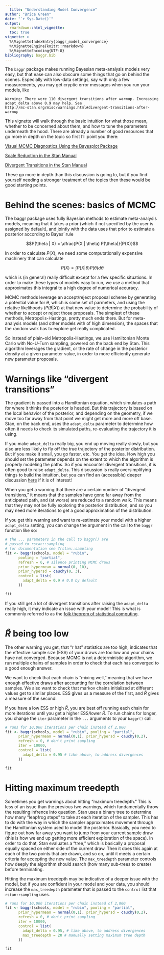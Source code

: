 ```yaml
---
  title: "Understanding Model Convergence"
author: "Brice Green"
date: "`r Sys.Date()`"
output:
  rmarkdown::html_vignette:
  toc: true
vignette: >
  %\VignetteIndexEntry{baggr_model_convergence}
  %\VignetteEngine{knitr::rmarkdown}
  %\VignetteEncoding{UTF-8}
bibliography: baggr.bib
---
```


The `baggr` package makes running Bayesian meta-analysis models very easy, but that ease can also obscure some things that go on behind the scenes. Especially with low-data settings, say with only a few measurements, you may get cryptic error messages when you run your models, like

```
Warning: There were 110 divergent transitions after warmup. Increasing adapt_delta above 0.9 may help. See
http://mc-stan.org/misc/warnings.html#divergent-transitions-after-warmup
```

This vignette will walk through the basic intuition for what those mean, whether to be concerned about them, and how to tune the parameters underneath the hood. There are already a number of good resources that go more in depth on the topic so first I'll point you there:

[Visual MCMC Diagnostics Using the Bayesplot Package](https://mc-stan.org/bayesplot/articles/visual-mcmc-diagnostics.html)

[Scale Reduction in the Stan Manual](https://mc-stan.org/docs/2_21/reference-manual/notation-for-samples-chains-and-draws.html)

[Divergent Transitions in the Stan Manual](https://mc-stan.org/docs/2_21/reference-manual/divergent-transitions.html)

These go more in depth than this discussion is going to, but if you find yourself needing a stronger treatment of the topics then these would be good starting points.

# Behind the scenes: basics of MCMC

The baggr package uses fully Bayesian methods to estimate meta-analysis models, meaning that it takes a prior (which if not specified by the user is assigned by default), and jointly with the data uses that prior to estimate a posterior according to Bayes' rule


$$P(\theta | X) = \dfrac{P(X | \theta) P(\theta)}{P(X)}$$

In order to calculate $P(X)$, we need some computationally expensive machinery that can calculate

$$P(X) = \int P(X | \theta) P(\theta) d\theta$$

which is (in general) really difficult except for a few specific situations. In order to make these types of models easy to run, we use a method that approximates this integral to a high degree of numerical accuracy.

MCMC methods leverage an accept/reject proposal scheme by generating a potential value for $\theta$, which is some set of parmeters, and using the relative likelihoods ($P(\theta|X)$) at that new value to determine the probability of whether to accept or reject those proposals. The simplest of these methods, Metropolis-Hastings, pretty much ends there. But for meta-analysis models (and other models with of high dimension), the spaces that the random walk has to explore get really complicated.

So instead of plain-old Metropolis-Hastings, we use Hamiltonian Monte Carlo with No-U-Turn sampling, powered on the back end by Stan. This algorithm leverages the gradient, or the rate of change in the posterior density at a given parameter value, in order to more efficiently generate new parameter proposals.

# Warnings like "divergent transitions"

The gradient is passed into a Hamiltonian equation, which simulates a path for where it thinks the posterior is headed. But this trajectory is based on the local behavior of the posterior, and depending on the geometry, if we move too far away from that point we might get more and more off base. Stan, on the back end, uses the `adapt_delta` parameter to determine how often it needs to check its simulated paths, re-evaluating the trajectory it is using.

If you make `adapt_delta` really big, you end up moving really slowly, but you also are less likely to fly off the true trajectory of the posterior distribution. But if you make it small, you go faster, etc. You get the idea. How high you should set the parameter depends on the extent to which the algorithm is properly modeling the paths. So if you encounter divergent transitions, it is often good to raise `adapt_delta`. This discussion is really oversimplifying things to build the intuition, but you can find an (accessible) deeper discussion [here](https://arxiv.org/abs/1701.02434)
if it is of interest!

When you get a warning that there are a certain number of "divergent transitions," it means that the samples have gone far away from the anticipated path, and (at worse) are reduced to a random walk. This means that they may not be fully exploring the posterior distribution, and so you may need more iterations to get a good approximation of the distribution.

If you get this warning and want to re-estimate your model with a higher `adapt_delta` setting, you can change the argument in the call to the `baggr` function like so:

```r
# the ... parameters in the call to baggr() are
# passed to rstan::sampling
# for documentation see ?rstan::sampling
fit <- baggr(schools, model = "rubin",
      pooling = "partial",
      refresh = 0, # silence printing MCMC draws
      prior_hypermean = normal(0, 10),
      prior_hypersd = cauchy(0, 3),
      control = list(
        adapt_delta = 0.9 # 0.8 by default
      ))

fit
```

If you still get a lot of divergent transitions after raising the `adapt_delta` really high, it may indicate an issue with your model! This is what is commonly referred to as the [folk theorem of statistical computing](https://statmodeling.stat.columbia.edu/2008/05/13/the_folk_theore/).

# $\widehat{R}$ being too low

The other warning you get, that “r hat” statistics are too high, indicates that the effective sample size (ESS) of your draws are too low and your chains have not converged. Because MCMC is not a deterministic algorithm, we run multiple chains of samples in order to check that each has converged to a good enough answer.

We want to check that each chain is “mixing well,” meaning that we have enough effective draws after accounting for the correlation between samples. We also want to check that markov chains initialized at different values get to similar places. ESS gives us a measure of the first, and $\widehat{R}$ gives a measure of the second.

If you have a low ESS or high $\widehat{R}$, you are best off running each chain for more iterations until you get a higher ESS/lower $\widehat{R}$. To run chains for longer, you change the `iter` parameter in the `...` arguments to your `baggr()` call.

```r
# runs for 10,000 iterations per chain instead of 2,000
fit <- baggr(schools, model = "rubin", pooling = "partial",
      prior_hypermean = normal(0,1), prior_hypersd = cauchy(0,2),
      refresh = 0, # don't print sampling
      iter = 10000, 
      control = list(
        adapt_delta = 0.95 # like above, to address divergences
      ))

fit
```

# Hitting maximum treedepth

Sometimes you get warnings about hitting "maximum treedepth." This is less of an issue than the previous two warnings, which fundamentally throw the resulting infrence into question. Stan uses a binary tree to determine how many "leapfrog steps" to take at each iteration of the sampler. This has to do with the way in which the sampler approximates movement through the Hamiltonian system used to model the posterior. Basically, you need to figure out how far away you want to jump from your current sample draw (this is how we end up getting more efficient exploration of the space). In order to do that, Stan evaluates a "tree," which is basically a proposal equally spaced on either side of the current draw. Then it does this again at each of the two points that are drawn, and so on, until it meets a certain criteria for accepting the new value. The `max_treedepth` parameter controls how deeply the algorithm should search (how many sub-trees to create) before terminating.

Hitting the maximum treedepth may be indicative of a deeper issue with the model, but if you are confident in your model and your data, you should increase the `max_treedepth` parameter that is passed to the `control` list that `rstan::sampling` uses.

```r

# runs for 10,000 iterations per chain instead of 2,000
fit <- baggr(schools, model = "rubin", pooling = "partial",
      prior_hypermean = normal(0,1), prior_hypersd = cauchy(0,2),
      refresh = 0, # don't print sampling
      iter = 10000, 
      control = list(
        adapt_delta = 0.95, # like above, to address divergences
        max_treedepth = 20 # manually setting maximum tree depth
      ))

fit
```

